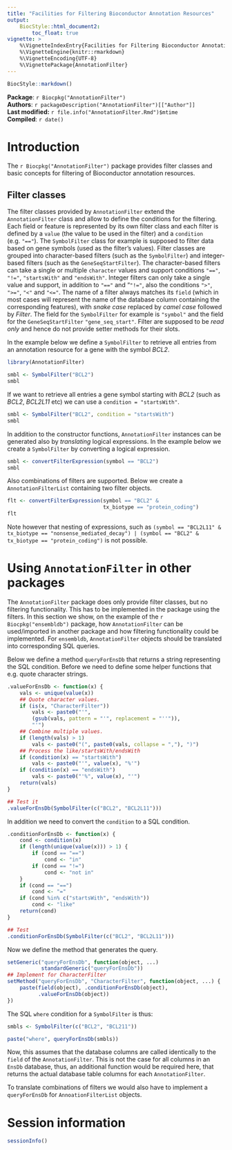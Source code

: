 ```yaml
---
title: "Facilities for Filtering Bioconductor Annotation Resources"
output:
    BiocStyle::html_document2:
        toc_float: true
vignette: >
    %\VignetteIndexEntry{Facilities for Filtering Bioconductor Annotation resources}
    %\VignetteEngine{knitr::rmarkdown}
    %\VignetteEncoding{UTF-8}
    %\VignettePackage{AnnotationFilter}
---
```


```r
BiocStyle::markdown()
```

**Package**: `r Biocpkg("AnnotationFilter")`<br />
**Authors**: `r packageDescription("AnnotationFilter")[["Author"]] `<br />
**Last modified:** `r file.info("AnnotationFilter.Rmd")$mtime`<br />
**Compiled**: `r date()`


# Introduction

The `r Biocpkg("AnnotationFilter")` package provides filter classes and basic
concepts for filtering of Bioconductor annotation resources.

## Filter classes

The filter classes provided by `AnnotationFilter` extend the `AnnotationFilter`
class and allow to define the conditions for the filtering. Each field or
feature is represented by its own filter class and each filter is defined by a
`value` (the value to be used in the filter) and a `condition`
(e.g. `"=="`). The `SymbolFilter` class for example is supposed to filter data
based on gene symbols (used as the filter's values). Filter classes are grouped
into character-based filters (such as the `SymbolFilter`) and integer-based
filters (such as the `GeneSeqStartFilter`). The character-based filters can
take a single or multiple `character` values and support conditions `"=="`,
`"!="`, `"startsWith"` and `"endsWith"`. Integer filters can only take a single
value and support, in addition to `"=="` and "`"!="`, also the conditions `">"`,
`">="`, `"<"` and `"<="`. The name of a filter always matches its `field` (which
in most cases will represent the name of the database column containing the
corresponding features), with *snake case* replaced by *camel case* followed by
*Filter*. The field for the `SymbolFilter` for example is `"symbol"` and the
field for the `GeneSeqStartFilter` `"gene_seq_start"`. Filter are supposed to
be *read only* and hence do not provide setter methods for their slots.

In the example below we define a `SymbolFilter` to retrieve all entries from an
annotation resource for a gene with the symbol *BCL2*.

```r
library(AnnotationFilter)

smbl <- SymbolFilter("BCL2")
smbl
```

If we want to retrieve all entries a gene symbol starting with *BCL2* (such as
*BCL2*, *BCL2L11* etc) we can use a `condition = "startsWith"`.

```r
smbl <- SymbolFilter("BCL2", condition = "startsWith")
smbl
```

In addition to the constructor functions, `AnnotationFilter` instances can be
generated also by *translating* logical expressions. In the example below we
create a `SymbolFilter` by converting a logical expression.

```r
smbl <- convertFilterExpression(symbol == "BCL2")
smbl
```

Also combinations of filters are supported. Below we create a
`AnnotationFilterList` containing two filter objects.

```r
flt <- convertFilterExpression(symbol == "BCL2" &
                               tx_biotype == "protein_coding")
flt
```

Note however that nesting of expressions, such as `(symbol == "BCL2L11" &
tx_biotype == "nonsense_mediated_decay") | (symbol == "BCL2" &
tx_biotype == "protein_coding")` is  not possible.


# Using `AnnotationFilter` in other packages

The `AnnotationFilter` package does only provide filter classes, but no
filtering functionality. This has to be implemented in the package using the
filters. In this section we show, on the example of the `r Biocpkg("ensembldb")`
package, how `AnnotationFilter` can be used/imported in another package and how
filtering functionality could be implemented. For `ensembldb`,
`AnnotationFilter` objects should be translated into corresponding SQL queries. 

Below we define a method `queryForEnsDb` that returns a string representing the
SQL condition. Before we need to define some helper functions that e.g. quote
character strings.

```r
.valueForEnsDb <- function(x) {
    vals <- unique(value(x))
    ## Quote character values.
    if (is(x, "CharacterFilter"))
        vals <- paste0("'",
        (gsub(vals, pattern = "'", replacement = "''")),
        "'")
    ## Combine multiple values.
    if (length(vals) > 1)
        vals <- paste0("(", paste0(vals, collapse = ","), ")")
    ## Process the like/startsWith/endsWith
    if (condition(x) == "startsWith")
        vals <- paste0("'", value(x), "%'")
    if (condition(x) == "endsWith")
        vals <- paste0("'%", value(x), "'")
    return(vals)    
}

## Test it
.valueForEnsDb(SymbolFilter(c("BCL2", "BCL2L11")))
```

In addition we need to convert the `condition` to a SQL condition.

```r
.conditionForEnsDb <- function(x) {
    cond <- condition(x)
    if (length(unique(value(x))) > 1) {
        if (cond == "==")
            cond <- "in"
        if (cond == "!=")
            cond <- "not in"
    }
    if (cond == "==")
        cond <- "="
    if (cond %in% c("startsWith", "endsWith"))
        cond <- "like"
    return(cond)
}

## Test
.conditionForEnsDb(SymbolFilter(c("BCL2", "BCL2L11")))

```

Now we define the method that generates the query.

```r
setGeneric("queryForEnsDb", function(object, ...)
           standardGeneric("queryForEnsDb"))
## Implement for CharacterFilter
setMethod("queryForEnsDb", "CharacterFilter", function(object, ...) {
    paste(field(object), .conditionForEnsDb(object),
          .valueForEnsDb(object))
})

```

The SQL `where` condition for a `SymbolFilter` is thus:

```r
smbls <- SymbolFilter(c("BCL2", "BCL211"))

paste("where", queryForEnsDb(smbls))
```

Now, this assumes that the database columns are called identically to the
`field` of the `AnnotationFilter`. This is not the case for all columns in an
`EnsDb` database, thus, an additional function would be required here, that
returns the actual database table columns for each `AnnotationFilter`.

To translate combinations of filters we would also have to implement a
`queryForEnsDb` for `AnnoationFilterList` objects.


# Session information

```r
sessionInfo()
```
